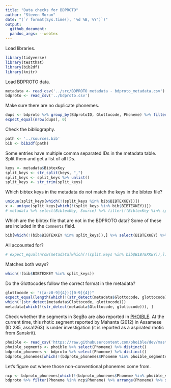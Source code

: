 ```yaml
---
title: "Data checks for BDPROTO"
author: "Steven Moran"
date: "(`r format(Sys.time(), '%d %B, %Y')`)"
output:
  github_document:
  pandoc_args: --webtex
---
```


Load libraries.

```r
library(tidyverse)
library(testthat)
library(bib2df)
library(knitr)
```

Load BDPROTO data.

```r
metadata <- read_csv('../src/BDPROTO metadata - bdproto_metadata.csv')
bdproto <- read_csv('../bdproto.csv')
```

Make sure there are no duplicate phonemes.

```r
dups <- bdproto %>% group_by(BdprotoID, Glottocode, Phoneme) %>% filter(n()>1) %>% select(BdprotoID, Glottocode, Phoneme)
expect_equal(nrow(dups), 0)
```

Check the bibliography.

```r
path <- '../sources.bib'
bib <- bib2df(path)
```

Some entries have multiple comma separated IDs in the metadata table. Split them and get a list of all IDs.

```r
keys <- metadata$BibtexKey
split_keys <- str_split(keys, ",")
split_keys <- split_keys %>% unlist()
split_keys <- str_trim(split_keys)
```

Which bibtex keys in the metadata do not match the keys in the bibtex file?

```r
unique(split_keys[which(!(split_keys %in% bib$BIBTEXKEY))])
x <- unique(split_keys[which(!(split_keys %in% bib$BIBTEXKEY))])
# metadata %>% select(BibtexKey, Source) %>% filter(!(BibtexKey %in% split_keys))
```

Which are the bibtex file that are not in the BDPROTO data? Some of these are included in the `Comments` field.

```r
bib[which(!(bib$BIBTEXKEY %in% split_keys)),] %>% select(BIBTEXKEY) %>% arrange(BIBTEXKEY)
```

All accounted for?

```r
# expect_equal(nrow(metadata[which(!(split.keys %in% bib$BIBTEXKEY)),]), 0)
```

Matches both ways?

```r
which(!(bib$BIBTEXKEY %in% split_keys))
```

Do the Glottocodes follow the correct format in the metadata?

```r
glottocode <- "([a-z0-9]{4})([0-9]{4})"
expect_equal(length(which(!(str_detect(metadata$Glottocode, glottocode)))), 0)
which(!(str_detect(metadata$Glottocode, glottocode)))
metadata[which(!(str_detect(metadata$Glottocode, glottocode))), ]
```

Check whether the segments in SegBo are also reported in [PHOIBLE](https://phoible.org). At the current time, this rhotic segment reported by Mahanta (2012) in Assamese (ID 285, assa1263) is under investigation (it is reported as a aspirated rhotic from Sanskrit).

```r
phoible <- read_csv('https://raw.githubusercontent.com/phoible/dev/master/data/phoible.csv')
phoible_segments <- phoible %>% select(Phoneme) %>% distinct()
bdproto_phonemes <- bdproto %>% select(Phoneme) %>% distinct()
bdproto_phonemes[which(!(bdproto_phonemes$Phoneme %in% phoible_segments$Phoneme)),]
```

Let's figure out where those non-conventional phonemes come from.

```r
ncp <- bdproto_phonemes[which(!(bdproto_phonemes$Phoneme %in% phoible_segments$Phoneme)),]
bdproto %>% filter(Phoneme %in% ncp$Phoneme) %>% arrange(Phoneme) %>% select(BdprotoID, Source, SourceLanguageName, Phoneme, PhonemeNotes, Allophone) %>% kable()
```

